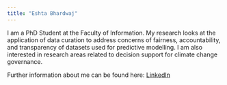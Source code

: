 ```yaml
---
title: "Eshta Bhardwaj"
---
```


I am a PhD Student at the Faculty of Information. My research looks at the application of data curation to address concerns of fairness, accountability, and transparency of datasets used for predictive modelling. I am also interested in research areas related to decision support for climate change governance. 

Further information about me can be found here: [LinkedIn](https://www.linkedin.com/in/eshta-bhardwaj/)

